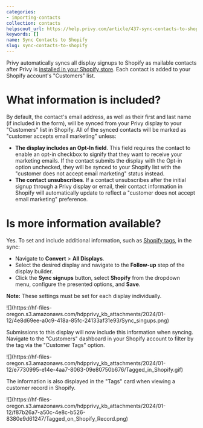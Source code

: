 ```yaml
---
categories:
- importing-contacts
collection: contacts
helpscout_url: https://help.privy.com/article/437-sync-contacts-to-shopify
keywords: []
name: Sync Contacts to Shopify
slug: sync-contacts-to-shopify
---
```

Privy automatically syncs all display signups to Shopify as mailable contacts
after Privy is [installed in your Shopify
store](https://privy.helpscoutdocs.com/article/65-install-privy-on-shopify).
Each contact is added to your Shopify account's "Customers" list.

# What information is included?

By default, the contact's email address, as well as their first and last name
(if included in the form), will be synced from your Privy display to your
"Customers" list in Shopify. All of the synced contacts will be marked as
"customer accepts email marketing" unless:

  * **The display includes an Opt-In field**. This field requires the contact to enable an opt-in checkbox to signify that they want to receive your marketing emails. If the contact submits the display with the Opt-in option unchecked, they will be synced to your Shopify list with the "customer does not accept email marketing" status instead. 
  * **The contact unsubscribes**. If a contact unsubscribes after the initial signup through a Privy display or email, their contact information in Shopify will automatically update to reflect a "customer does not accept email marketing" preference. 

# Is more information available?

Yes. To set and include additional information, such as [Shopify
tags](https://help.shopify.com/en/manual/productivity-tools/using-tags), in
the sync:

  * Navigate to **Convert** > **All Displays**. 
  * Select the desired display and navigate to the **Follow-up** step of the display builder. 
  * Click the **Sync signups** button, select **Shopify** from the dropdown menu, configure the presented options, and **Save**. 

**Note:** These settings must be set for each display individually.

![](https://hf-files-
oregon.s3.amazonaws.com/hdpprivy_kb_attachments/2024/01-12/4e8d69ee-a0c9-418a-85fc-24133af31e93/Sync_singups.png)

Submissions to this display will now include this information when syncing.
Navigate to the "Customers" dashboard in your Shopify account to filter by the
tag via the "Customer Tags" option.

![](https://hf-files-
oregon.s3.amazonaws.com/hdpprivy_kb_attachments/2024/01-12/e7730995-e14e-4aa7-8063-09e80750b676/Tagged_in_Shopify.gif)

The information is also displayed in the "Tags" card when viewing a customer
record in Shopify.

![](https://hf-files-
oregon.s3.amazonaws.com/hdpprivy_kb_attachments/2024/01-12/f87b26a7-a50c-4e8c-b526-8380e9d61247/Tagged_on_Shopify_Record.png)

